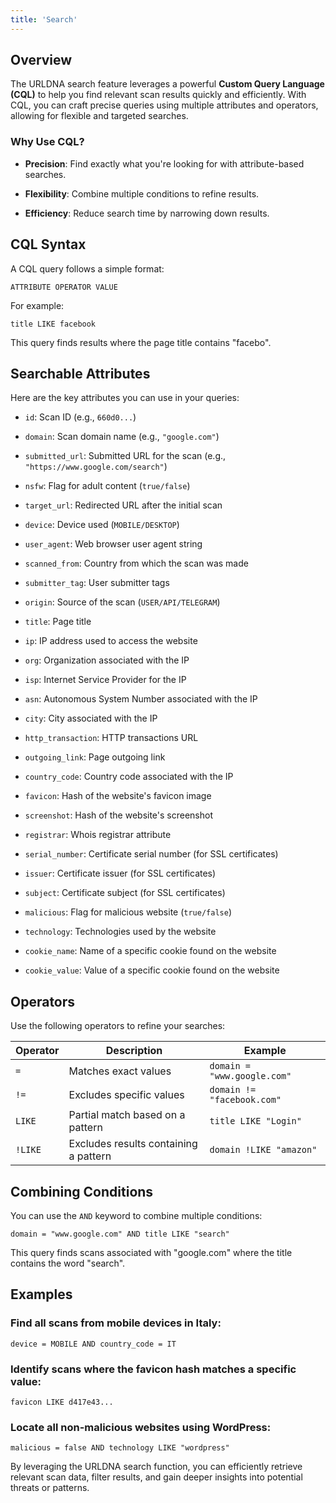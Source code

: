 ```yaml
---
title: 'Search'
---
```


## Overview

The URLDNA search feature leverages a powerful **Custom Query Language (CQL)** to help you find relevant scan results quickly and efficiently. With CQL, you can craft precise queries using multiple attributes and operators, allowing for flexible and targeted searches.

### Why Use CQL?

* **Precision**: Find exactly what you're looking for with attribute-based searches.

* **Flexibility**: Combine multiple conditions to refine results.

* **Efficiency**: Reduce search time by narrowing down results.

## CQL Syntax

A CQL query follows a simple format:

```
ATTRIBUTE OPERATOR VALUE
```

For example:

```
title LIKE facebook
```

This query finds results where the page title contains "facebo".

## Searchable Attributes

Here are the key attributes you can use in your queries:

* `id`: Scan ID (e.g., `660d0...`)

* `domain`: Scan domain name (e.g., `"google.com"`)

* `submitted_url`: Submitted URL for the scan (e.g., `"https://www.google.com/search"`)

* `nsfw`: Flag for adult content (`true/false`)

* `target_url`: Redirected URL after the initial scan

* `device`: Device used (`MOBILE/DESKTOP`)

* `user_agent`: Web browser user agent string

* `scanned_from`: Country from which the scan was made

* `submitter_tag`: User submitter tags

* `origin`: Source of the scan (`USER/API/TELEGRAM`)

* `title`: Page title

* `ip`: IP address used to access the website

* `org`: Organization associated with the IP

* `isp`: Internet Service Provider for the IP

* `asn`: Autonomous System Number associated with the IP

* `city`: City associated with the IP

* `http_transaction`: HTTP transactions URL

* `outgoing_link`: Page outgoing link

* `country_code`: Country code associated with the IP

* `favicon`: Hash of the website's favicon image

* `screenshot`: Hash of the website's screenshot

* `registrar`: Whois registrar attribute

* `serial_number`: Certificate serial number (for SSL certificates)

* `issuer`: Certificate issuer (for SSL certificates)

* `subject`: Certificate subject (for SSL certificates)

* `malicious`: Flag for malicious website (`true/false`)

* `technology`: Technologies used by the website

* `cookie_name`: Name of a specific cookie found on the website

* `cookie_value`: Value of a specific cookie found on the website

## Operators

Use the following operators to refine your searches:

| Operator | Description                           | Example                     |
| -------- | ------------------------------------- | --------------------------- |
| `=`      | Matches exact values                  | `domain = "www.google.com"` |
| `!=`     | Excludes specific values              | `domain != "facebook.com"`  |
| `LIKE`   | Partial match based on a pattern      | `title LIKE "Login"`        |
| `!LIKE`  | Excludes results containing a pattern | `domain !LIKE "amazon"`     |

## Combining Conditions

You can use the `AND` keyword to combine multiple conditions:

```
domain = "www.google.com" AND title LIKE "search"
```

This query finds scans associated with "google.com" where the title contains the word "search".

## Examples

### Find all scans from mobile devices in Italy:

```
device = MOBILE AND country_code = IT
```

### Identify scans where the favicon hash matches a specific value:

```
favicon LIKE d417e43...
```

### Locate all non-malicious websites using WordPress:

```
malicious = false AND technology LIKE "wordpress"
```

By leveraging the URLDNA search function, you can efficiently retrieve relevant scan data, filter results, and gain deeper insights into potential threats or patterns.